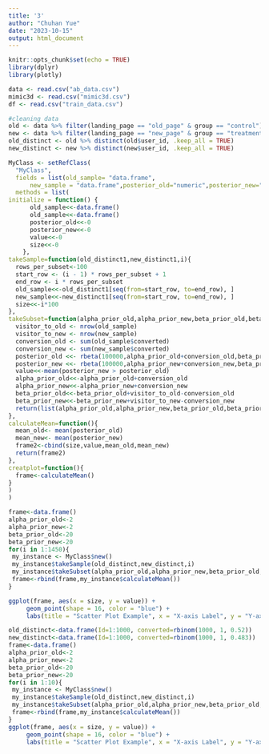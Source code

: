 ```yaml
---
title: '3'
author: "Chuhan Yue"
date: "2023-10-15"
output: html_document
---
```


```r
knitr::opts_chunk$set(echo = TRUE)
library(dplyr)
library(plotly)
```

```r
data <- read.csv("ab_data.csv")
mimic3d <- read.csv("mimic3d.csv")
df <- read.csv("train_data.csv")
```

```r
#cleaning data
old <- data %>% filter(landing_page == "old_page" & group == "control")
new <- data %>% filter(landing_page == "new_page" & group == "treatment")
old_distinct <- old %>% distinct(old$user_id, .keep_all = TRUE)
new_distinct <- new %>% distinct(new$user_id, .keep_all = TRUE)
```

```r
MyClass <- setRefClass(
  "MyClass",
  fields = list(old_sample= "data.frame",
      new_sample = "data.frame",posterior_old="numeric",posterior_new="numeric",value="numeric",size="numeric"),
  methods = list(
initialize = function() {
      old_sample<<-data.frame()
      old_sample<<-data.frame()
      posterior_old<<-0
      posterior_new<<-0
      value<<-0
      size<<-0
    },
takeSample=function(old_distinct1,new_distinct1,i){
  rows_per_subset<-100
  start_row <- (i - 1) * rows_per_subset + 1
  end_row <- i * rows_per_subset
  old_sample<<-old_distinct1[seq(from=start_row, to=end_row), ]
  new_sample<<-new_distinct1[seq(from=start_row, to=end_row), ]
  size<<-i*100
},
takeSubset=function(alpha_prior_old,alpha_prior_new,beta_prior_old,beta_prior_new){
  visitor_to_old <- nrow(old_sample)
  visitor_to_new <- nrow(new_sample)
  conversion_old <- sum(old_sample$converted)
  conversion_new <- sum(new_sample$converted)
  posterior_old <<- rbeta(100000,alpha_prior_old+conversion_old,beta_prior_old+visitor_to_old-conversion_old)       
  posterior_new <<- rbeta(100000,alpha_prior_new+conversion_new,beta_prior_new+visitor_to_new-conversion_new)
  value<<-mean(posterior_new > posterior_old)
  alpha_prior_old<<-alpha_prior_old+conversion_old
  alpha_prior_new<<-alpha_prior_new+conversion_new
  beta_prior_old<<-beta_prior_old+visitor_to_old-conversion_old
  beta_prior_new<<-beta_prior_new+visitor_to_new-conversion_new
  return(list(alpha_prior_old,alpha_prior_new,beta_prior_old,beta_prior_new))
},
calculateMean=function(){
  mean_old<- mean(posterior_old)
  mean_new<- mean(posterior_new)
  frame2<-cbind(size,value,mean_old,mean_new)
  return(frame2)
},
creatplot=function(){
  frame<-calculateMean()
}
)
)
```

```r
frame<-data.frame()
alpha_prior_old<-2
alpha_prior_new<-2
beta_prior_old<-20
beta_prior_new<-20
for(i in 1:1450){
 my_instance <- MyClass$new()
 my_instance$takeSample(old_distinct,new_distinct,i)
 my_instance$takeSubset(alpha_prior_old,alpha_prior_new,beta_prior_old,beta_prior_new)
 frame<-rbind(frame,my_instance$calculateMean())
}

ggplot(frame, aes(x = size, y = value)) +
     geom_point(shape = 16, color = "blue") +
     labs(title = "Scatter Plot Example", x = "X-axis Label", y = "Y-axis Label")


```

```r
old_distinct<-data.frame(Id=1:1000, converted=rbinom(1000, 1, 0.52))
new_distinct<-data.frame(Id=1:1000, converted=rbinom(1000, 1, 0.483))
frame<-data.frame()
alpha_prior_old<-2
alpha_prior_new<-2
beta_prior_old<-20
beta_prior_new<-20
for(i in 1:10){
 my_instance <- MyClass$new()
 my_instance$takeSample(old_distinct,new_distinct,i)
 my_instance$takeSubset(alpha_prior_old,alpha_prior_new,beta_prior_old,beta_prior_new)
 frame<-rbind(frame,my_instance$calculateMean())
}
ggplot(frame, aes(x = size, y = value)) +
     geom_point(shape = 16, color = "blue") +
     labs(title = "Scatter Plot Example", x = "X-axis Label", y = "Y-axis Label")
```

